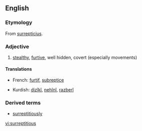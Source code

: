 ==English==
===Etymology===
From {{L.}} [[surrepticius]].
===Adjective===
{{en-adj}}
#[[stealth]]y, [[furtive]], well hidden, covert (especially movements)

====Translations====
{{top}}
*French: [[furtif]], [[subreptice]]
{{mid}}
*Kurdish: [[dizîkî]], [[nehînî]], [[razberî]]
{{bottom}}

===Derived terms===
*[[surreptitiously]]

[[vi:surreptitious]]